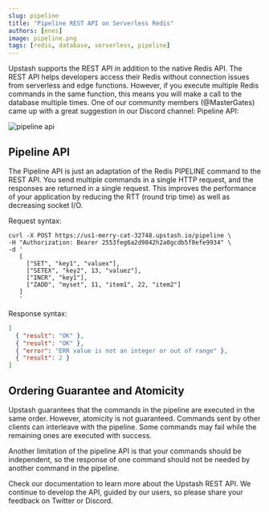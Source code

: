```yaml
---
slug: pipeline
title: "Pipeline REST API on Serverless Redis"
authors: [enes]
image: pipeline.png
tags: [redis, database, serverless, pipeline]
---
```


Upstash supports the REST API in addition to the native Redis API. The REST API helps developers access their Redis without connection issues from serverless and edge functions. However, if you execute multiple Redis commands in the same function, this means you will make a call to the database multiple times. One of our community members (@MasterGates) came up with a great suggestion in our Discord channel: Pipeline API:

![pipeline api](/blog/pipeline.png "image_tooltip")

## Pipeline API

The Pipeline API is just an adaptation of the Redis PIPELINE command to the REST API. You send multiple commands in a single HTTP request, and the responses are returned in a single request. This improves the performance of your application by reducing the RTT (round trip time) as well as decreasing socket I/O.

Request syntax:

```shell
curl -X POST https://us1-merry-cat-32748.upstash.io/pipeline \
-H "Authorization: Bearer 2553feg6a2d9842h2a0gcdb5f8efe9934" \
-d '
   [
     ["SET", "key1", "valuex"],
     ["SETEX", "key2", 13, "valuez"],
     ["INCR", "key1"],
     ["ZADD", "myset", 11, "item1", 22, "item2"]
   ]
   '
```

Response syntax:

```json
[
  { "result": "OK" },
  { "result": "OK" },
  { "error": "ERR value is not an integer or out of range" },
  { "result": 2 }
]
```

## Ordering Guarantee and Atomicity

Upstash guarantees that the commands in the pipeline are executed in the same order. However, atomicity is not guaranteed. Commands sent by other clients can interleave with the pipeline. Some commands may fail while the remaining ones are executed with success.

Another limitation of the pipeline API is that your commands should be independent, so the response of one command should not be needed by another command in the pipeline.

Check our documentation to learn more about the Upstash REST API. We continue to develop the API, guided by our users, so please share your feedback on Twitter or Discord.